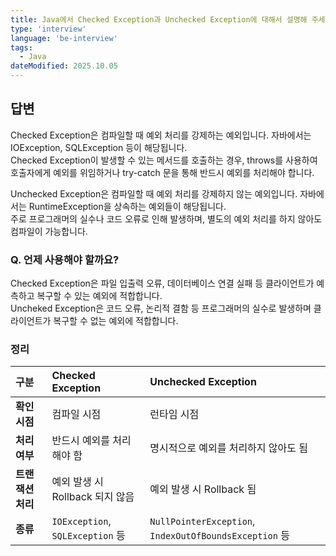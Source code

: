 ```yaml
---
title: Java에서 Checked Exception과 Unchecked Exception에 대해서 설명해 주세요.
type: 'interview'
language: 'be-interview'
tags:
  - Java
dateModified: 2025.10.05
---
```


## 답변

Checked Exception은 컴파일할 때 예외 처리를 강제하는 예외입니다. 자바에서는 IOException, SQLException 등이 해당됩니다. <br />
Checked Exception이 발생할 수 있는 메서드를 호출하는 경우, throws를 사용하여 호출자에게 예외를 위임하거나 try-catch 문을 통해 반드시 예외를 처리해야 합니다.

Unchecked Exception은 컴파일할 때 예외 처리를 강제하지 않는 예외입니다. 자바에서는 RuntimeException을 상속하는 예외들이 해당됩니다. <br />
주로 프로그래머의 실수나 코드 오류로 인해 발생하며, 별도의 예외 처리를 하지 않아도 컴파일이 가능합니다.

### Q. 언제 사용해야 할까요?

Checked Exception은 파일 입출력 오류, 데이터베이스 연결 실패 등 클라이언트가 예측하고 복구할 수 있는 예외에 적합합니다. <br />
Uncheked Exception은 코드 오류, 논리적 결함 등 프로그래머의 실수로 발생하며 클라이언트가 복구할 수 없는 예외에 적합합니다.

### 정리

| 구분              | Checked Exception                | Unchecked Exception                                    |
| :---------------- | :------------------------------- | :----------------------------------------------------- |
| **확인 시점**     | 컴파일 시점                      | 런타임 시점                                            |
| **처리 여부**     | 반드시 예외를 처리해야 함        | 명시적으로 예외를 처리하지 않아도 됨                   |
| **트랜잭션 처리** | 예외 발생 시 Rollback 되지 않음  | 예외 발생 시 Rollback 됨                               |
| **종류**          | `IOException`, `SQLException` 등 | `NullPointerException`, `IndexOutOfBoundsException` 등 |

